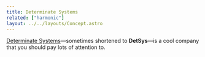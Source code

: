 ```yaml
---
title: Determinate Systems
related: ["harmonic"]
layout: ../../layouts/Concept.astro
---
```


[Determinate Systems][ds]&mdash;sometimes shortened to **DetSys**&mdash;is a cool company that you should pay lots of attention to.

[ds]: https://determinate.systems
